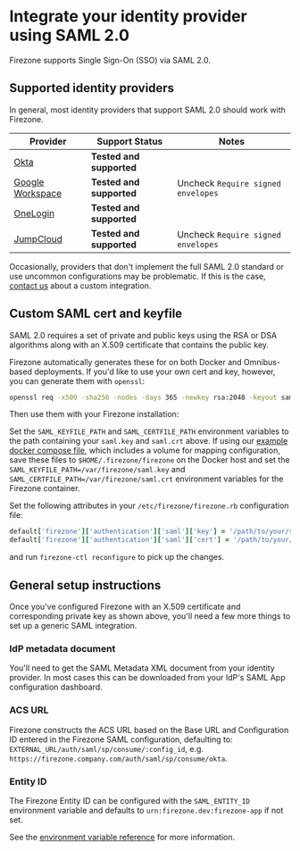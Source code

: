 
# Integrate your identity provider using SAML 2.0

Firezone supports Single Sign-On (SSO) via SAML 2.0.

## Supported identity providers

In general, most identity providers that support SAML 2.0 should work with
Firezone.

| Provider                                           | Support Status           | Notes                              |
| -------------------------------------------------- | ------------------------ | ---------------------------------- |
| [Okta](/docs/authenticate/saml/okta)               | **Tested and supported** |                                    |
| [Google Workspace](/docs/authenticate/saml/google) | **Tested and supported** | Uncheck `Require signed envelopes` |
| [OneLogin](/docs/authenticate/saml/onelogin)       | **Tested and supported** |                                    |
| [JumpCloud](/docs/authenticate/saml/jumpcloud)     | **Tested and supported** | Uncheck `Require signed envelopes` |

Occasionally, providers that don't implement the full SAML 2.0 standard or use
uncommon configurations may be problematic. If this is the case,
[contact us](/contact/sales) about a custom integration.

## Custom SAML cert and keyfile

SAML 2.0 requires a set of private and public keys using the RSA or DSA
algorithms along with an X.509 certificate that contains the public key.

Firezone automatically generates these for on both Docker and Omnibus-based
deployments. If you'd like to use your own cert and key, however, you can
generate them with `openssl`:

```bash
openssl req -x509 -sha256 -nodes -days 365 -newkey rsa:2048 -keyout saml.key -out saml.crt
```

Then use them with your Firezone installation:

<TabsGroup>
<TabsItem title="Docker" active>

Set the `SAML_KEYFILE_PATH` and `SAML_CERTFILE_PATH` environment variables to
the path containing your `saml.key` and `saml.crt` above. If using our
[example docker compose file](https://github.com/firezone/firezone/blob/legacy/docker-compose.prod.yml),
which includes a volume for mapping configuration, save these files to
`$HOME/.firezone/firezone` on the Docker host and set the
`SAML_KEYFILE_PATH=/var/firezone/saml.key` and
`SAML_CERTFILE_PATH=/var/firezone/saml.crt` environment variables for the
Firezone container.

</TabsItem>
<TabsItem title="Omnibus">

Set the following attributes in your `/etc/firezone/firezone.rb` configuration
file:

```ruby
default['firezone']['authentication']['saml']['key'] = '/path/to/your/saml.key'
default['firezone']['authentication']['saml']['cert'] = '/path/to/your/saml.crt'
```

and run `firezone-ctl reconfigure` to pick up the changes.

</TabsItem>
</TabsGroup>

## General setup instructions

Once you've configured Firezone with an X.509 certificate and corresponding
private key as shown above, you'll need a few more things to set up a generic
SAML integration.

### IdP metadata document

You'll need to get the SAML Metadata XML document from your identity provider.
In most cases this can be downloaded from your IdP's SAML App configuration
dashboard.

### ACS URL

Firezone constructs the ACS URL based on the Base URL and Configuration ID
entered in the Firezone SAML configuration, defaulting to:
`EXTERNAL_URL/auth/saml/sp/consume/:config_id`, e.g.
`https://firezone.company.com/auth/saml/sp/consume/okta`.

### Entity ID

The Firezone Entity ID can be configured with the `SAML_ENTITY_ID` environment
variable and defaults to `urn:firezone.dev:firezone-app` if not set.

See the [environment variable reference](/docs/reference/env-vars) for more
information.
